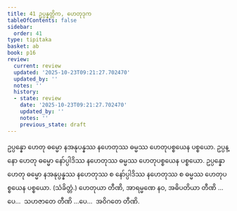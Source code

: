 ```yaml
---
title: 41 ဥပ္ပန္နတ္တိက, ဟေတုဒုက
tableOfContents: false
sidebar:
  order: 41
type: tipitaka
basket: ab
book: p16
review:
  current: review
  updated: '2025-10-23T09:21:27.702470'
  updated_by: ''
  notes: ''
  history:
  - state: review
    date: '2025-10-23T09:21:27.702470'
    updated_by: ''
    notes: ''
    previous_state: draft
---
```



<ReviewStatus review={frontmatter.review} showDetails={true} />

<HypothesisAnnotation frontmatter={frontmatter} />

<DynamicBreadcrumb />

<Division number="83" book="p16" e="ch" v="40" p="271">

<Paragraph number="215" book="p16">
ဥပ္ပန္နော ဟေတု ဓမ္မော နအနုပန္နဿ နဟေတုဿ ဓမ္မဿ ဟေတုပစ္စယေန ပစ္စယော. ဥပ္ပန္နော ဟေတု ဓမ္မော နော်ပ္ပါဒိဿ နဟေတုဿ ဓမ္မဿ ဟေတုပစ္စယေန ပစ္စယော. ဥပ္ပန္နော ဟေတု ဓမ္မော နအနုပ္ပန္နဿ နဟေတုဿ စ နော်ပ္ပါဒိဿ နဟေတုဿ စ ဓမ္မဿ ဟေတုပစ္စယေန ပစ္စယော. (သံခိတ္တံ.) ဟေတုယာ တီဏိ, အာရမ္မဏေ နဝ, အဓိပတိယာ တီဏိ …ပေ…  သဟဇာတေ တီဏိ …ပေ…  အဝိဂတေ တီဏိ.
</Paragraph>
</Division>